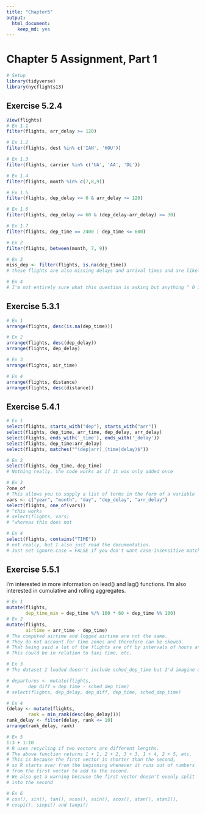 ```yaml
---
title: "Chapter5"
output: 
  html_document: 
    keep_md: yes
---
```


# Chapter 5 Assignment, Part 1

```r
# Setup
library(tidyverse)
library(nycflights13)
```

## Exercise 5.2.4
```r
View(flights)
# Ex 1.1
filter(flights, arr_delay >= 120)

# Ex 1.2
filter(flights, dest %in% c('IAH', 'HOU'))

# Ex 1.3
filter(flights, carrier %in% c('UA', 'AA', 'DL'))

# Ex 1.4
filter(flights, month %in% c(7,8,9))

# Ex 1.5
filter(flights, dep_delay <= 0 & arr_delay >= 120)

# Ex 1.6
filter(flights, dep_delay >= 60 & (dep_delay-arr_delay) >= 30)

# Ex 1.7
filter(flights, dep_time == 2400 | dep_time <= 600)

# Ex 2
filter(flights, between(month, 7, 9))

# Ex 3
miss_dep <- filter(flights, is.na(dep_time))
# these flights are also missing delays and arrival times and are likely cancelled flights

# Ex 4
# I'm not entirely sure what this question is asking but anything ^ 0 is still 1, anything | True is True and anything & False is still False. 
```

## Exercise 5.3.1
```r
# Ex 1
arrange(flights, desc(is.na(dep_time)))

# Ex 2
arrange(flights, desc(dep_delay))
arrange(flights, dep_delay)

# Ex 3
arrange(flights, air_time)

# Ex 4
arrange(flights, distance)
arrange(flights, desc(distance))
```

## Exercise 5.4.1
```r
# Ex 1
select(flights, starts_with("dep"), starts_with("arr"))
select(flights, dep_time, arr_time, dep_delay, arr_delay)
select(flights, ends_with('_time'), ends_with('_delay'))
select(flights, dep_time:arr_delay)
select(flights, matches("^(dep|arr)_(time|delay)$"))

# Ex 2
select(flights, dep_time, dep_time)
# Nothing really, the code works as if it was only added once

# Ex 3
?one_of
# This allows you to supply a list of terms in the form of a variable
vars <- c("year", "month", "day", "dep_delay", "arr_delay")
select(flights, one_of(vars))
# ^this works
# select(flights, vars)
# ^whereas this does not

# Ex 4
select(flights, contains("TIME"))
# not really, but I also just read the documentation. 
# Just set ignore.case = FALSE if you don't want case-insensitive matching.
```

## Exercise 5.5.1
I'm interested in more information on lead() and lag() functions.
I'm also interested in cumulative and rolling aggregates.
```r
# Ex 1
mutate(flights, 
       dep_time_min = dep_time %/% 100 * 60 + dep_time %% 100)
# Ex 2
mutate(flights,
       airtime = arr_time - dep_time)
# The computed airtime and logged airtime are not the same. 
# They do not account for time zones and therefore can be skewed.
# That being said a lot of the flights are off by intervals of hours and some minutes so I'm not entirely sure how to account for this. 
# This could be in relation to taxi time, etc.

# Ex 3
# The dataset I loaded doesn't include sched_dep_time but I'd imagine dep_delay = dep_time - sched_dep_time

# departures <- mutate(flights,
#       dep_diff = dep_time - sched_dep_time)
# select(flights, dep_delay, dep_diff, dep_time, sched_dep_time)

# Ex 4
(delay <- mutate(flights,
        rank = min_rank(desc(dep_delay))))
rank_delay <- filter(delay, rank <= 10)
arrange(rank_delay, rank)

# Ex 5
1:3 + 1:10
# R uses recycling if two vectors are different lengths.
# The above function returns 1 + 1, 2 + 2, 3 + 3, 1 + 4, 2 + 5, etc.
# This is because the first vector is shorter than the second,
# so R starts over from the beginning whenever it runs out of numbers
# from the first vector to add to the second.
# We also get a warning because the first vector doesn't evenly split 
# into the second

# Ex 6
# cos(), sin(), tan(), acos(), asin(), acos(), atan(), atan2(),
# cospi(), sinpi() and tanpi()
```